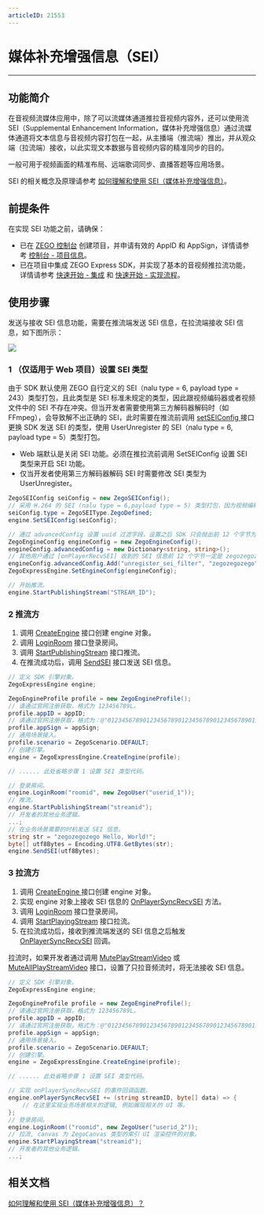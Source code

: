 ```yaml
---
articleID: 21553
---
```

# 媒体补充增强信息（SEI）

- - -

## 功能简介

在音视频流媒体应用中，除了可以流媒体通道推拉音视频内容外，还可以使用流 SEI（Supplemental Enhancement Information，媒体补充增强信息）通过流媒体通道将文本信息与音视频内容打包在一起，从主播端（推流端）推出，并从观众端（拉流端）接收，以此实现文本数据与音视频内容的精准同步的目的。

一般可用于视频画面的精准布局、远端歌词同步、直播答题等应用场景。

<Note title="说明">


SEI 的相关概念及原理请参考 [如何理解和使用 SEI（媒体补充增强信息）](https://doc-zh.zego.im/faq/sei)。

</Note>

## 前提条件

在实现 SEI 功能之前，请确保：

- 已在 [ZEGO 控制台](https://console.zego.im/) 创建项目，并申请有效的 AppID 和 AppSign，详情请参考 [控制台 - 项目信息](https://doc-zh.zego.im/article/12107)。
- 已在项目中集成 ZEGO Express SDK，并实现了基本的音视频推拉流功能，详情请参考 [快速开始 - 集成](https://doc-zh.zego.im/article/3234) 和 [快速开始 - 实现流程](https://doc-zh.zego.im/article/8620)。

## 使用步骤

发送与接收 SEI 信息功能，需要在推流端发送 SEI 信息，在拉流端接收 SEI 信息，如下图所示：

<Frame width="auto" height="auto" >
  <img src="https://doc-media.zego.im/sdk-doc/Pics/Common/ZegoExpressEngine/send_and_recv_sei_Andriod_new.png" />
</Frame>

### 1 （仅适用于 Web 项目）设置 SEI 类型

由于 SDK 默认使用 ZEGO 自行定义的 SEI（nalu type = 6, payload type = 243）类型打包，且此类型是 SEI 标准未规定的类型，因此跟视频编码器或者视频文件中的 SEI 不存在冲突。但当开发者需要使用第三方解码器解码时（如 FFmpeg），会导致解不出正确的 SEI，此时需要在推流前调用 [setSEIConfig ](@setSEIConfig) 接口更换 SDK 发送 SEI 的类型，使用 UserUnregister 的 SEI（nalu type = 6, payload type = 5）类型打包。

<Note title="说明">

- Web 端默认是关闭 SEI 功能。必须在推拉流前调用 SetSEIConfig 设置 SEI 类型来开启 SEI 功能。
- 仅当开发者使用第三方解码器解码 SEI 时需要修改 SEI 类型为 UserUnregister。
</Note>

```csharp
ZegoSEIConfig seiConfig = new ZegoSEIConfig();
// 采用 H.264 的 SEI (nalu type = 6,payload type = 5) 类型打包，因为视频编码器自身会产生 payload type 为 5 的 SEI，或者使用视频文件推流时，视频文件中也可能存在这样的 SEI，所以使用此类型时，用户需要把 uuid + content 当作 buffer 塞给 SEI 发送接口；此时为了区别视频编码器自身产生的 SEI， App 在发送此类型 SEI 时，可以填写业务特定的 uuid（uuid 长度为 16 字节），接收方使用 SDK 解析 payload type 为 5 的 SEI 时，会根据设置的过滤字符串过滤出 uuid 相符的 SEI 抛给业务，如果没有设置过滤字符串，SDK 会把所有收到的 SEI 都抛给开发者。
seiConfig.type = ZegoSEIType.ZegoDefined;
engine.SetSEIConfig(seiConfig);

// 通过 advancedConfig 设置 uuid 过滤字段，设置之后 SDK 只会抛出前 12 个字节为开发者所设置 uuid 的 SEI。
ZegoEngineConfig engineConfig = new ZegoEngineConfig();
engineConfig.advancedConfig = new Dictionary<string, string>();
// 其他用户通过 [onPlayerRecvSEI] 收到的 SEI 信息前 12 个字节一定是 zegozegozego，其他会被过滤。
engineConfig.advancedConfig.Add("unregister_sei_filter", "zegozegozego");
ZegoExpressEngine.SetEngineConfig(engineConfig);

// 开始推流。
engine.StartPublishingStream("STREAM_ID");
```

### 2 推流方

1. 调用 [CreateEngine](@CreateEngine) 接口创建 engine 对象。
2. 调用 [LoginRoom](@LoginRoom) 接口登录房间。
3. 调用 [StartPublishingStream](@StartPublishingStream) 接口推流。
4. 在推流成功后，调用 [SendSEI](@SendSEI) 接口发送 SEI 信息。

```csharp
// 定义 SDK 引擎对象。
ZegoExpressEngine engine;

ZegoEngineProfile profile = new ZegoEngineProfile();
// 请通过官网注册获取，格式为 123456789L。
profile.appID = appID;
// 请通过官网注册获取，格式为：@"0123456789012345678901234567890123456789012345678901234567890123"（共 64 个字符）。Web 不要传入 appSign，需要使用 token 鉴权。
profile.appSign = appSign;
// 通用场景接入。
profile.scenario = ZegoScenario.DEFAULT;
// 创建引擎。
engine = ZegoExpressEngine.CreateEngine(profile);

// ...... 此处省略步骤 1 设置 SEI 类型代码。

// 登录房间。
engine.LoginRoom("roomid", new ZegoUser("userid_1"));
// 推流。
engine.StartPublishingStream("streamid");
// 开发者的其他业务逻辑。
...;
// 在业务场景需要的时机发送 SEI 信息。
string str = "zegozegozego Hello, World!";
byte[] utf8Bytes = Encoding.UTF8.GetBytes(str);
engine.SendSEI(utf8Bytes);
```

### 3 拉流方

1. 调用 [CreateEngine ](CreateEngine) 接口创建 engine 对象。
2. 实现 engine 对象上接收 SEI 信息的 [OnPlayerSyncRecvSEI](@OnPlayerSyncRecvSEI) 方法。
3. 调用 [LoginRoom](@LoginRoom) 接口登录房间。
4. 调用 [StartPlayingStream](@StartPlayingStream) 接口拉流。
5. 在拉流成功后，接收到推流端发送的 SEI 信息之后触发 [OnPlayerSyncRecvSEI](@OnPlayerSyncRecvSEI) 回调。


<Note title="说明">

拉流时，如果开发者通过调用 [MutePlayStreamVideo](@MutePlayStreamVideo) 或 [MuteAllPlayStreamVideo](@MuteAllPlayStreamVideo) 接口，设置了只拉音频流时，将无法接收 SEI 信息。

</Note>

```csharp
// 定义 SDK 引擎对象。
ZegoExpressEngine engine;

ZegoEngineProfile profile = new ZegoEngineProfile();
// 请通过官网注册获取，格式为 123456789L。
profile.appID = appID;
// 请通过官网注册获取，格式为：@"0123456789012345678901234567890123456789012345678901234567890123"（共 64 个字符）。Web 不要传入 appSign，需要使用 token 鉴权。
profile.appSign = appSign;
// 通用场景接入。
profile.scenario = ZegoScenario.DEFAULT;
// 创建引擎。
engine = ZegoExpressEngine.CreateEngine(profile);

// ...... 此处省略步骤 1 设置 SEI 类型代码。

// 实现 onPlayerSyncRecvSEI 的事件回调函数。
engine.onPlayerSyncRecvSEI += (string streamID, byte[] data) => {
    // 在这里实现业务场景相关的逻辑, 例如展现相关的 UI 等。
};
// 登录房间。
engine.LoginRoom(("roomid", new ZegoUser("userid_2"));
// 拉流, canvas 为 ZegoCanvas 类型的索引 UI 渲染控件的对象。
engine.StartPlayingStream("streamid");
// 开发者的其他业务逻辑。
...;
```

## 相关文档

[如何理解和使用 SEI（媒体补充增强信息）？](https://doc-zh.zego.im/faq/sei)
